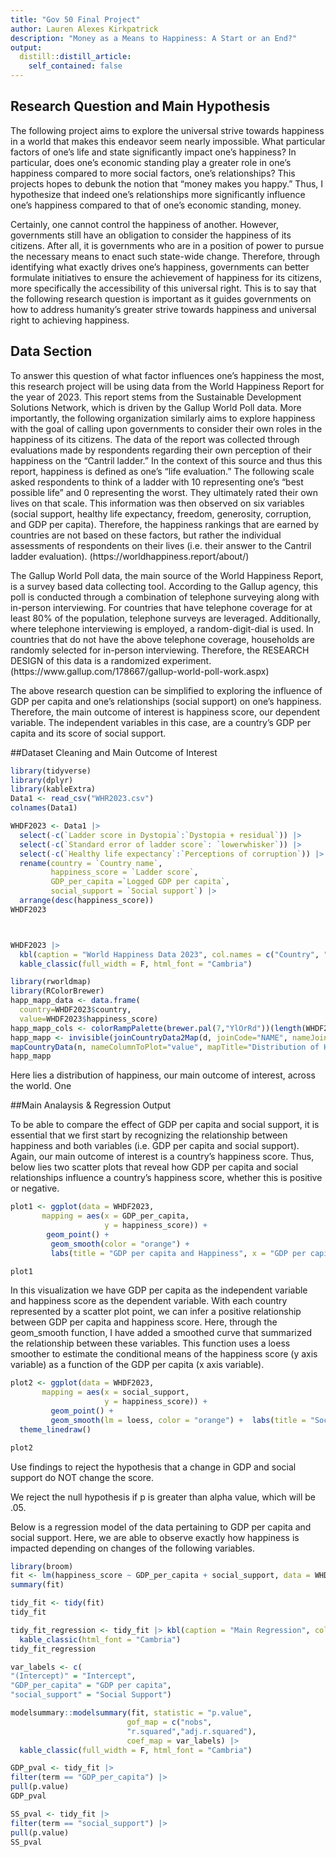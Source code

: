 ```yaml
---
title: "Gov 50 Final Project"
author: Lauren Alexes Kirkpatrick
description: "Money as a Means to Happiness: A Start or an End?"
output:
  distill::distill_article:
    self_contained: false
---
```


## Research Question and Main Hypothesis 
The following project aims to explore the universal strive towards happiness in a world that makes this endeavor seem nearly impossible. What particular factors of one's life and state significantly impact one's happiness? In particular, does one's economic standing play a greater role in one's happiness compared to more social factors, one's relationships? This projects hopes to debunk the notion that "money makes you happy." Thus, I hypothesize that indeed one's relationships more significantly influence one's happiness compared to that of one's economic standing, money.

Certainly, one cannot control the happiness of another. However, governments still have an obligation to consider the happiness of its citizens. After all, it is governments who are in a position of power to pursue the necessary means to enact such state-wide change. Therefore, through identifying what exactly drives one's happiness, governments can better formulate initiatives to ensure the achievement of happiness for its citizens, more specifically the accessibility of this universal right. This is to say that the following research question is important as it guides governments on how to address humanity's greater strive towards happiness and universal right to achieving happiness. 

## Data Section

To answer this question of what factor influences one's happiness the most, this research project will be using data from the World Happiness Report for the year of 2023. This report stems from the Sustainable Development Solutions Network, which is driven by the Gallup World Poll data. More importantly, the following organization similarly aims to explore happiness with the goal of calling upon governments to consider their own roles in the happiness of its citizens. The data of the report was collected through evaluations made by respondents regarding their own perception of their happiness on the "Cantril ladder." In the context of this source and thus this report, happiness is defined as one's "life evaluation." The following scale asked respondents to think of a ladder with 10 representing one's "best possible life" and 0 representing the worst. They ultimately rated their own lives on that scale. This information was then observed on six variables (social support, healthy life expectancy, freedom, generosity, corruption, and GDP per capita). Therefore, the happiness rankings that are earned by countries are not based on these factors, but rather the individual assessments of respondents on their lives (i.e. their answer to the Cantril ladder evaluation). (https://worldhappiness.report/about/)

The Gallup World Poll data, the main source of the World Happiness Report, is a survey based data collecting tool. According to the Gallup agency, this poll is conducted through a combination of telephone surveying along with in-person interviewing. For countries that have telephone coverage for at least 80% of the population, telephone surveys are leveraged. Additionally, where telephone interviewing is employed, a random-digit-dial is used. In countries that do not have the above telephone coverage, households are randomly selected for in-person interviewing. Therefore, the RESEARCH DESIGN of this data is a randomized experiment. (https://www.gallup.com/178667/gallup-world-poll-work.aspx)

The above research question can be simplified to exploring the influence of GDP per capita and one's relationships (social support) on one's happiness. Therefore, the main outcome of interest is happiness score, our dependent variable. The independent variables in this case, are a country's GDP per capita and its score of social support. 

##Dataset Cleaning and Main Outcome of Interest
```r
library(tidyverse)
library(dplyr)
library(kableExtra)
Data1 <- read_csv("WHR2023.csv")
colnames(Data1)

WHDF2023 <- Data1 |>
  select(-c(`Ladder score in Dystopia`:`Dystopia + residual`)) |>
  select(-c(`Standard error of ladder score`: `lowerwhisker`)) |>
  select(-c(`Healthy life expectancy`:`Perceptions of corruption`)) |>
  rename(country = `Country name`, 
         happiness_score = `Ladder score`, 
         GDP_per_capita =`Logged GDP per capita`,
         social_support = `Social support`) |>
  arrange(desc(happiness_score)) 
WHDF2023



WHDF2023 |>
  kbl(caption = "World Happiness Data 2023", col.names = c("Country", "Happiness Score", "GDP per capita", "Social Support")) |>
  kable_classic(full_width = F, html_font = "Cambria")

```
```r
library(rworldmap)
library(RColorBrewer)
happ_mapp_data <- data.frame(
  country=WHDF2023$country,
  value=WHDF2023$happiness_score)
happ_mapp_cols <- colorRampPalette(brewer.pal(7,"YlOrRd"))(length(WHDF2023))
happ_mapp <- invisible(joinCountryData2Map(d, joinCode="NAME", nameJoinColumn="country"))
mapCountryData(n, nameColumnToPlot="value", mapTitle="Distribution of Happiness Globally",colourPalette=cols, oceanCol = "#88E2F2", addLegend = TRUE,aspect = 1.1, borderCol = "Black", lwd =.1) 
happ_mapp

```
Here lies a distribution of happiness, our main outcome of interest, across the world. One 

##Main Analaysis & Regression Output 

To be able to compare the effect of GDP per capita and social support, it is essential that we first start by recognizing the relationship between happiness and both variables (i.e. GDP per capita and social support). Again, our main outcome of interest is a country's happiness score. Thus, below lies two scatter plots that reveal how GDP per capita and social relationships influence a country's happiness score, whether this is positive or negative. 

```r
plot1 <- ggplot(data = WHDF2023, 
       mapping = aes(x = GDP_per_capita, 
                     y = happiness_score)) + 
        geom_point() +
         geom_smooth(color = "orange") + 
         labs(title = "GDP per capita and Happiness", x = "GDP per capita", y = "Happiness") + theme_linedraw() 

plot1
```

In this visualization we have GDP per capita as the independent variable and happiness score as the dependent variable. With each country represented by a scatter plot point, we can infer a positive relationship between GDP per capita and happiness score. Here, through the geom_smooth function, I have added a smoothed curve that summarized the relationship between these variables. This function uses a loess smoother to estimate the conditional means of the happiness score (y axis variable) as a function of the GDP per capita (x axis variable). 

```r
plot2 <- ggplot(data = WHDF2023, 
       mapping = aes(x = social_support, 
                     y = happiness_score)) +
         geom_point() +
         geom_smooth(lm = loess, color = "orange") +  labs(title = "Social Support and Happiness", x = "Social Support", y = "Happiness") + 
  theme_linedraw() 

plot2
```

Use findings to reject the hypothesis that a change in GDP and social support do NOT change the score. 

We reject the null hypothesis if p is greater than alpha value, which will be .05. 

Below is a regression model of the data pertaining to GDP per capita and social support. Here, we are able to observe exactly how happiness is impacted depending on changes of the following variables. 

```r
library(broom)
fit <- lm(happiness_score ~ GDP_per_capita + social_support, data = WHDF2023)
summary(fit)

tidy_fit <- tidy(fit)
tidy_fit

```
```r
tidy_fit_regression <- tidy_fit |> kbl(caption = "Main Regression", col.names = c("Term", "Estimate", "Standard Error", "Statistic", "P Value")) |>
  kable_classic(html_font = "Cambria")
tidy_fit_regression
```


```r
var_labels <- c(
"(Intercept)" = "Intercept",
"GDP_per_capita" = "GDP per capita",
"social_support" = "Social Support")

modelsummary::modelsummary(fit, statistic = "p.value",
                          gof_map = c("nobs", 
                          "r.squared","adj.r.squared"), 
                          coef_map = var_labels) |> 
  kable_classic(full_width = F, html_font = "Cambria")
```


```r
GDP_pval <- tidy_fit |>
filter(term == "GDP_per_capita") |>
pull(p.value)
GDP_pval 

```
```r
SS_pval <- tidy_fit |>
filter(term == "social_support") |>
pull(p.value)
SS_pval
```








